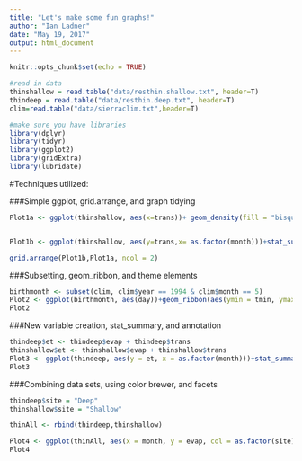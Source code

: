 ```yaml
---
title: "Let's make some fun graphs!"
author: "Ian Ladner"
date: "May 19, 2017"
output: html_document
---
```


```r
knitr::opts_chunk$set(echo = TRUE)
```


```r
#read in data
thinshallow = read.table("data/resthin.shallow.txt", header=T)
thindeep = read.table("data/resthin.deep.txt", header=T)
clim=read.table("data/sierraclim.txt",header=T)

#make sure you have libraries
library(dplyr)
library(tidyr)
library(ggplot2)
library(gridExtra)
library(lubridate)

```

#Techniques utilized:

###Simple ggplot, grid.arrange, and graph tidying

```r
Plot1a <- ggplot(thinshallow, aes(x=trans))+ geom_density(fill = "bisque4") + labs(x = "Transpiration", y ="Freq. of Measurement")


Plot1b <- ggplot(thinshallow, aes(y=trans,x= as.factor(month)))+stat_summary(fun.y="mean", geom="bar", fill = "bisque4") + labs(x = "Month", y = "Mean Transpiration")+theme(axis.text= element_text(face="bold", size=10))

grid.arrange(Plot1b,Plot1a, ncol = 2)
```


###Subsetting, geom_ribbon, and theme elements

```r
birthmonth <- subset(clim, clim$year == 1994 & clim$month == 5) 
Plot2 <- ggplot(birthmonth, aes(day))+geom_ribbon(aes(ymin = tmin, ymax = tmax), fill = "indianred1") + labs(x = "Day", y = expression(paste("Temperature Range ",C**degree))) + theme_minimal() + ggtitle("Temperature during my birth month", subtitle = "May 1994") + theme(plot.subtitle = element_text(hjust = 0.1))
Plot2
```

###New variable creation, stat_summary, and annotation

```r
thindeep$et <- thindeep$evap + thindeep$trans
thinshallow$et <- thinshallow$evap + thinshallow$trans
Plot3 <- ggplot(thindeep, aes(y = et, x = as.factor(month)))+stat_summary(fun.y = "mean", geom = "bar", fill = "cornflowerblue", show.legend = TRUE) + stat_summary(fun.y = "max", geom = "point", color = "darkblue", show.legend = TRUE) + theme_classic() + labs(x = "Month", y = "Evapotranspiration") + ggtitle("Evapotranspiration from ThinDeep Site") + theme(plot.title = element_text(size = 16, hjust = 0.5))+annotate("text", x=9, y=5, label="Max", colour="darkblue", size=4, hjust=0.5)+annotate("text", x=8.25, y=2.75, label="Mean", colour="cornflowerblue", size=4, hjust=0.5)  
Plot3
```

###Combining data sets, using color brewer, and facets

```r
thindeep$site = "Deep"
thinshallow$site = "Shallow"

thinAll <- rbind(thindeep,thinshallow)

Plot4 <- ggplot(thinAll, aes(x = month, y = evap, col = as.factor(site)))+stat_summary(fun.y = "mean", geom = "line", size = 3, aes(col = as.factor(site)))+facet_wrap(~as.factor(scen)) + scale_color_brewer(type="qual", palette="Set2", name="Site") +theme_bw()+labs(x = "Month", y = "Evaporation")+ scale_x_continuous(limits = c(0,13), breaks = c(0,3,6,9,12))
Plot4

```